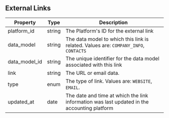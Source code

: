 ## External Links

| Property      | Type   | Description                                                                                 |
| ------------- | ------ | ------------------------------------------------------------------------------------------- |
| platform_id   | string | The Platform's ID for the external link                                                     |
| data_model    | string | The data model to which this link is related. Values are: `COMPANY_INFO`, `CONTACTS`        |
| data_model_id | string | The unique identifier for the data model associated with this link                          |
| link          | string | The URL or email data.                                                                      |
| type          | enum   | The type of link. Values are: `WEBSITE`, `EMAIL`.                                           |
| updated_at    | date   | The date and time at which the link information was last updated in the accounting platform |
